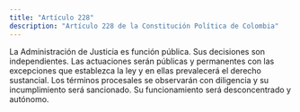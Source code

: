 ```yaml
---
title: "Artículo 228"
description: "Artículo 228 de la Constitución Política de Colombia"
---
```


La Administración de Justicia es función pública. Sus decisiones son independientes. Las actuaciones serán públicas y permanentes con las excepciones que establezca la ley y en ellas prevalecerá el derecho sustancial. Los términos procesales se observarán con diligencia y su incumplimiento será sancionado. Su funcionamiento será desconcentrado y autónomo.
